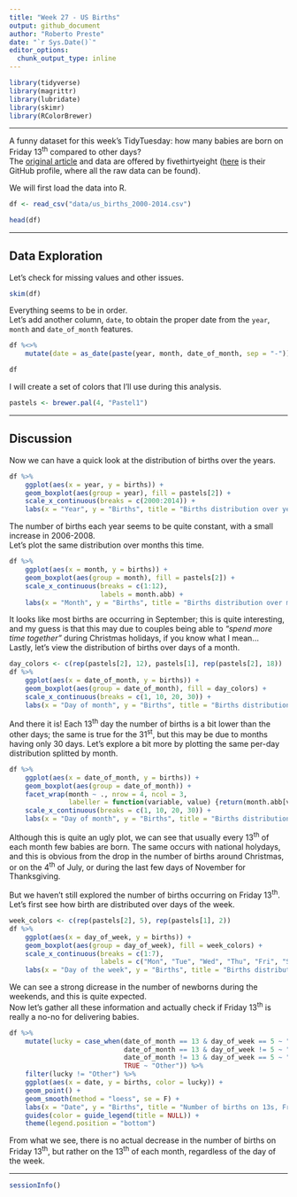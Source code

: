 ```yaml
---
title: "Week 27 - US Births"
output: github_document
author: "Roberto Preste"
date: "`r Sys.Date()`"
editor_options: 
  chunk_output_type: inline
---
```


```r
library(tidyverse)
library(magrittr)
library(lubridate)
library(skimr)
library(RColorBrewer)
```

___  

A funny dataset for this week's TidyTuesday: how many babies are born on Friday 13^th^ compared to other days?  
The [original article](https://fivethirtyeight.com/features/some-people-are-too-superstitious-to-have-a-baby-on-friday-the-13th/) and data are offered by fivethirtyeight ([here](https://github.com/rudeboybert/fivethirtyeight) is their GitHub profile, where all the raw data can be found).  

We will first load the data into R.  

```r
df <- read_csv("data/us_births_2000-2014.csv")
```

```r
head(df)
```

___  

## Data Exploration  

Let's check for missing values and other issues.  

```r
skim(df)
```

Everything seems to be in order.  
Let's add another column, `date`, to obtain the proper date from the `year`, `month` and `date_of_month` features.  

```r
df %<>% 
    mutate(date = as_date(paste(year, month, date_of_month, sep = "-")))
```

```r
df
```

I will create a set of colors that I'll use during this analysis.  

```r
pastels <- brewer.pal(4, "Pastel1")
```

___  

## Discussion  

Now we can have a quick look at the distribution of births over the years.  

```r
df %>% 
    ggplot(aes(x = year, y = births)) + 
    geom_boxplot(aes(group = year), fill = pastels[2]) + 
    scale_x_continuous(breaks = c(2000:2014)) + 
    labs(x = "Year", y = "Births", title = "Births distribution over years")
```

The number of births each year seems to be quite constant, with a small increase in 2006-2008.  
Let's plot the same distribution over months this time.  

```r
df %>% 
    ggplot(aes(x = month, y = births)) + 
    geom_boxplot(aes(group = month), fill = pastels[2]) + 
    scale_x_continuous(breaks = c(1:12), 
                       labels = month.abb) + 
    labs(x = "Month", y = "Births", title = "Births distribution over months")
```

It looks like most births are occurring in September; this is quite interesting, and my guess is that this may due to couples being able to *"spend more time together"* during Christmas holidays, if you know what I mean...  
Lastly, let's view the distribution of births over days of a month.  

```r
day_colors <- c(rep(pastels[2], 12), pastels[1], rep(pastels[2], 18))
df %>% 
    ggplot(aes(x = date_of_month, y = births)) + 
    geom_boxplot(aes(group = date_of_month), fill = day_colors) + 
    scale_x_continuous(breaks = c(1, 10, 20, 30)) + 
    labs(x = "Day of month", y = "Births", title = "Births distribution over days of the month")
```

And there it is! Each 13^th^ day the number of births is a bit lower than the other days; the same is true for the 31^st^, but this may be due to months having only 30 days. Let's explore a bit more by plotting the same per-day distribution splitted by month.  

```r
df %>% 
    ggplot(aes(x = date_of_month, y = births)) + 
    geom_boxplot(aes(group = date_of_month)) +
    facet_wrap(month ~ ., nrow = 4, ncol = 3, 
               labeller = function(variable, value) {return(month.abb[value])}) + 
    scale_x_continuous(breaks = c(1, 10, 20, 30)) + 
    labs(x = "Day of month", y = "Births", title = "Births distribution over days per each month")
```

Although this is quite an ugly plot, we can see that usually every 13^th^ of each month few babies are born. The same occurs with national holydays, and this is obvious from the drop in the number of births around Christmas, or on the 4^th^ of July, or during the last few days of November for Thanksgiving.  

But we haven't still explored the number of births occurring on Friday 13^th^.  
Let's first see how birth are distributed over days of the week.  

```r
week_colors <- c(rep(pastels[2], 5), rep(pastels[1], 2))
df %>% 
    ggplot(aes(x = day_of_week, y = births)) + 
    geom_boxplot(aes(group = day_of_week), fill = week_colors) + 
    scale_x_continuous(breaks = c(1:7), 
                       labels = c("Mon", "Tue", "Wed", "Thu", "Fri", "Sat", "Sun")) +
    labs(x = "Day of the week", y = "Births", title = "Births distribution over the week")
```

We can see a strong dicrease in the number of newborns during the weekends, and this is quite expected.  
Now let's gather all these information and actually check if Friday 13^th^ is really a no-no for delivering babies.  

```r
df %>% 
    mutate(lucky = case_when(date_of_month == 13 & day_of_week == 5 ~ "Friday 13", 
                             date_of_month == 13 & day_of_week != 5 ~ "Regular 13",
                             date_of_month != 13 & day_of_week == 5 ~ "Regular Friday", 
                             TRUE ~ "Other")) %>% 
    filter(lucky != "Other") %>% 
    ggplot(aes(x = date, y = births, color = lucky)) + 
    geom_point() + 
    geom_smooth(method = "loess", se = F) + 
    labs(x = "Date", y = "Births", title = "Number of births on 13s, Fridays and Friday 13s") + 
    guides(color = guide_legend(title = NULL)) + 
    theme(legend.position = "bottom")
```

From what we see, there is no actual decrease in the number of births on Friday 13^th^, but rather on the 13^th^ of each month, regardless of the day of the week.  

___ 

```r
sessionInfo()
```